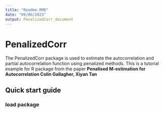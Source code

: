 ```yaml
---
title: "Readme.RMD"
date: "09/06/2023"
output: PenalizedCorr_document
---
```


# PenalizedCorr

The PenalizedCorr package is used to estimate the autocorrelation and partial autocorrelation function using penalized methods. This is a tutorial example for R package from the paper **Penalised M-estimation for Autocorrelation Colin Gallagher, Xiyan Tan**

## Quick start guide
### load package

